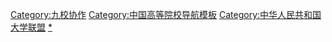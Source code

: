 {{Navbox
|listclass=hlist
|name=全国九所地方综合性大学协作会
|title = [[全国九所地方综合性大学协作会|<span style="color:white;">九校协作</span>]]
|titlestyle = background: #065dce; color: #ffffff;
|groupstyle = background: #065dce; color: #ffffff;
|image=
|above=共9所，每年九校协作会在九所高校之一举行。
|group1=
|list1=
*[[辽宁大学]]
*[[山西大学]]
*[[内蒙古大学]]
*[[南昌大学]]
*[[西北大学 (中国大陆)|西北大学]]
*[[苏州大学]]
*[[郑州大学]]
*[[云南大学]]
*[[新疆大学]]
|below= [[全国九所地方综合性大学协作会]]}}<includeonly>
[[Category:九校协作]]
</includeonly><noinclude>
{{collapsible option}}
[[Category:中国高等院校导航模板]]
[[Category:中华人民共和国大学联盟]]
[[Category:九校协作|*]]</noinclude>